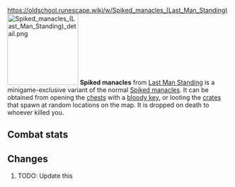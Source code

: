 https://oldschool.runescape.wiki/w/Spiked_manacles_(Last_Man_Standing)
{{Infobox Item
|name = Spiked manacles
|image = [[File:Spiked manacles (Last Man Standing).png]]
|release = [[11 April]] [[2019]]
|update = Last Man Standing Beta and Splashing Restrictions  # TODO: Update this
|members = No
|quest = No
|tradeable = No
|placeholder = No
|equipable = Yes
|stackable = No
|noteable = Yes
|options = Wield, Drop   # TODO: Update this
|examine = Some very spikey metal bands, better make sure I don't cut myself while walking.
|value = 10
|alchable = No
|weight = 3.0
|id = 27178
}}
[[File:Spiked manacles (Last Man Standing) detail.png|160px|left]]
'''Spiked manacles''' from [[Last Man Standing]] is a minigame-exclusive variant of the normal [[Spiked manacles]]. It can be obtained from opening the [[Chest (Last Man Standing)|chests]] with a [[bloody key]], or looting the [[Crate (Last Man Standing)|crates]] that spawn at random locations on the map. It is dropped on death to whoever killed you.

==Combat stats==
{{Infobox Bonuses
|astab = 0
|aslash = 0
|acrush = 0
|amagic = -3
|arange = -1
|dstab = 0
|dslash = 0
|dcrush = 0
|dmagic = -4
|drange = 0
|str = 4
|rstr = 0
|mdmg = 0
|prayer = 0
|slot = feet
|image = [[File:Spiked manacles equipped male.png|160px]]
|altimage = [[File:Spiked manacles equipped female.png|160px]]
}}



==Changes==
# TODO: Update this
{{Subject changes header}}
{{Subject changes
|date = 4 August 2016
|update = Last Man Standing
|change = The item was made fully available with the release of Last Man Standing.
}}
{{Subject changes footer}}

{{Last Man Standing In-game Items}}